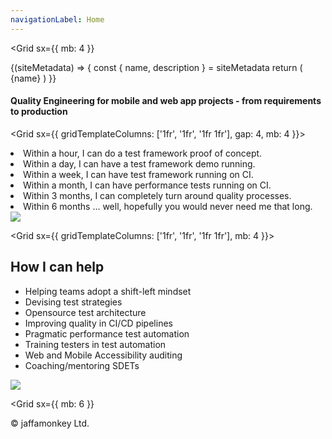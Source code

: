 ```yaml
---
navigationLabel: Home
---
```



<Grid
  sx={{
    mb: 4
  }}
>

<SiteMetaData>
  {(siteMetadata) => {
    const { name, description } = siteMetadata
    return (
      <Fragment>
        <Heading as='h1' variant="styles.h1">{name}</Heading>
      </Fragment>
    )
  }}
</SiteMetaData>
</Grid>

#### Quality Engineering for mobile and web app projects - from requirements to production

<Grid  sx={{ gridTemplateColumns: ['1fr', '1fr', '1fr 1fr'], gap: 4, mb: 4 }}>  
<Box>

<Message variant='secondary'>
<li>Within a hour, I can do a test framework proof of concept.</li>
<li>Within a day, I can have a test framework demo running.</li>
<li>Within a week, I can have test framework running on CI.</li>
<li>Within a month, I can have performance tests running on CI.</li>
<li>Within 3 months, I can completely turn around quality processes.</li>
<li>Within 6 months ... well, hopefully you would never need me that long.</li>
</Message>
</Box>
<Box>

<Image src="https://raw.githubusercontent.com/jaffamonkey/gatsby-theme-terminal/main/static/images/strategy.png" />

</Box>
</Grid>

<Grid  sx={{ gridTemplateColumns: ['1fr', '1fr', '1fr 1fr'], mb: 4 }}>  
<Box>

## How I can help

- Helping teams adopt a shift-left mindset
- Devising test strategies
- Opensource test architecture
- Improving quality in CI/CD pipelines
- Pragmatic performance test automation
- Training testers in test automation
- Web and Mobile Accessibility auditing
- Coaching/mentoring SDETs

</Box>
<Box>

<Image src="https://raw.githubusercontent.com/jaffamonkey/gatsby-theme-terminal/main/static/images/clients.png" />

  </Box>
</Grid>

<Grid
  sx={{
    mb: 6
  }}
>
  <Box p={1}>
    &copy; jaffamonkey Ltd.
  </Box>
</Grid>